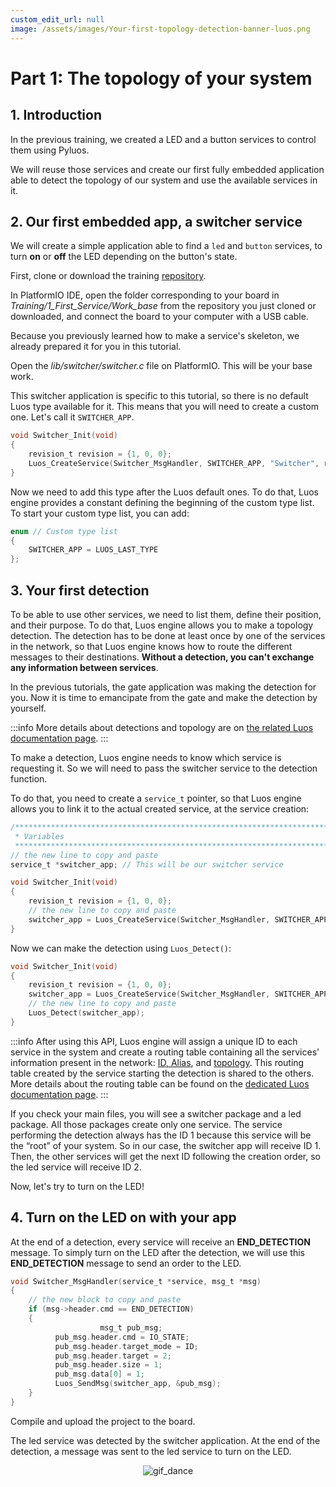 ```yaml
---
custom_edit_url: null
image: /assets/images/Your-first-topology-detection-banner-luos.png
---
```



# Part 1: The topology of your system

## 1. Introduction

In the previous training, we created a LED and a button services to control them using Pyluos.

We will reuse those services and create our first fully embedded application able to detect the topology of our system and use the available services in it.

## 2. Our first embedded app, a switcher service

We will create a simple application able to find a `led` and `button` services, to turn **on** or **off** the LED depending on the button's state.

First, clone or download the training [repository](https://github.com/Luos-io/Training).

In PlatformIO IDE, open the folder corresponding to your board in _Training/1_First_Service/Work_base_ from the repository you just cloned or downloaded, and connect the board to your computer with a USB cable.

Because you previously learned how to make a service's skeleton, we already prepared it for you in this tutorial.

Open the _lib/switcher/switcher.c_ file on PlatformIO. This will be your base work.

This switcher application is specific to this tutorial, so there is no default Luos type available for it. This means that you will need to create a custom one. Let's call it `SWITCHER_APP`.

```c
void Switcher_Init(void)
{
    revision_t revision = {1, 0, 0};
    Luos_CreateService(Switcher_MsgHandler, SWITCHER_APP, "Switcher", revision);
}
```

Now we need to add this type after the Luos default ones. To do that, Luos engine provides a constant defining the beginning of the custom type list. To start your custom type list, you can add:

```c
enum // Custom type list
{
    SWITCHER_APP = LUOS_LAST_TYPE
};
```

## 3. Your first detection

To be able to use other services, we need to list them, define their position, and their purpose. To do that, Luos engine allows you to make a topology detection. The detection has to be done at least once by one of the services in the network, so that Luos engine knows how to route the different messages to their destinations. **Without a detection, you can't exchange any information between services**.

In the previous tutorials, the gate application was making the detection for you. Now it is time to emancipate from the gate and make the detection by yourself.

:::info
More details about detections and topology are on [the related Luos documentation page](/docs/luos-technology/node/topology).
:::

To make a detection, Luos engine needs to know which service is requesting it. So we will need to pass the switcher service to the detection function.

To do that, you need to create a `service_t` pointer, so that Luos engine allows you to link it to the actual created service, at the service creation:

```c
/*******************************************************************************
 * Variables
 ******************************************************************************/
// the new line to copy and paste
service_t *switcher_app; // This will be our switcher service
```

```c
void Switcher_Init(void)
{
    revision_t revision = {1, 0, 0};
    // the new line to copy and paste
    switcher_app = Luos_CreateService(Switcher_MsgHandler, SWITCHER_APP, "Switcher", revision);
}
```

Now we can make the detection using `Luos_Detect()`:

```c
void Switcher_Init(void)
{
    revision_t revision = {1, 0, 0};
    switcher_app = Luos_CreateService(Switcher_MsgHandler, SWITCHER_APP, "Switcher", revision);
    // the new line to copy and paste
	Luos_Detect(switcher_app);
}
```

:::info
After using this API, Luos engine will assign a unique ID to each service in the system and create a routing table containing all the services' information present in the network: [ID, Alias](/docs/luos-technology/services), and [topology](/docs/luos-technology/node/topology). This routing table created by the service starting the detection is shared to the others. More details about the routing table can be found on the [dedicated Luos documentation page](/docs/luos-technology/services/routing-table).
:::

If you check your main files, you will see a switcher package and a led package. All those packages create only one service. The service performing the detection always has the ID 1 because this service will be the “root” of your system. So in our case, the switcher app will receive ID 1. Then, the other services will get the next ID following the creation order, so the led service will receive ID 2.

Now, let's try to turn on the LED!

## 4. Turn on the LED on with your app

At the end of a detection, every service will receive an **END_DETECTION** message. To simply turn on the LED after the detection, we will use this **END_DETECTION** message to send an order to the LED.

```c
void Switcher_MsgHandler(service_t *service, msg_t *msg)
{
    // the new block to copy and paste
    if (msg->header.cmd == END_DETECTION)
    {
					msg_t pub_msg;
          pub_msg.header.cmd = IO_STATE;
          pub_msg.header.target_mode = ID;
          pub_msg.header.target = 2;
          pub_msg.header.size = 1;
          pub_msg.data[0] = 1;
          Luos_SendMsg(switcher_app, &pub_msg);
    }
}
```

Compile and upload the project to the board.

The led service was detected by the switcher application. At the end of the detection, a message was sent to the led service to turn on the LED.

<div align="center">
  <img
    src="https://media.giphy.com/media/KcQ73bfmmsy6lg2RzG/giphy.gif"
    className="gif_tutorial"
    alt="gif_dance"
  />
</div>
